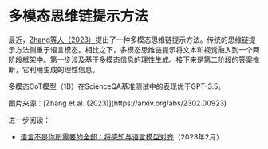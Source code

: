 # 多模态思维链提示方法


最近，[Zhang等人（2023）](https://arxiv.org/abs/2302.00923)提出了一种多模态思维链提示方法。传统的思维链提示方法侧重于语言模态。相比之下，多模态思维链提示将文本和视觉融入到一个两阶段框架中。第一步涉及基于多模态信息的理性生成。接下来是第二阶段的答案推断，它利用生成的理性信息。

多模态CoT模型（1B）在ScienceQA基准测试中的表现优于GPT-3.5。

<Screenshot src={MCOT} alt="MCOT" />
图片来源：[Zhang et al. (2023)](https://arxiv.org/abs/2302.00923)

进一步阅读：
- [语言不是你所需要的全部：将感知与语言模型对齐](https://arxiv.org/abs/2302.14045)（2023年2月）